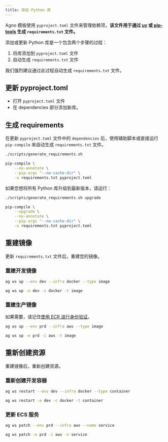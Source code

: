 ```yaml
---
title: 添加 Python 库
---
```


Agno 模板使用 `pyproject.toml` 文件来管理依赖项，**该文件用于通过 [uv](https://github.com/astral-sh/uv) 或 [pip-tools](https://pip-tools.readthedocs.io/en/latest/) 生成 `requirements.txt` 文件。**

添加或更新 Python 库是一个包含两个步骤的过程：

1. 将库添加到 `pyproject.toml` 文件
2. 自动生成 `requirements.txt` 文件

<Warning>

我们强烈建议通过此过程自动生成 `requirements.txt` 文件。

</Warning>

## 更新 pyproject.toml

- 打开 `pyproject.toml` 文件
- 在 dependencies 部分添加新库。

## 生成 requirements

在更新 `pyproject.toml` 文件中的 `dependencies` 后，使用辅助脚本或直接运行 `pip-compile` 来自动生成 `requirements.txt` 文件。

<CodeGroup>

```bash terminal
./scripts/generate_requirements.sh
```

```bash pip compile
pip-compile \
    --no-annotate \
    --pip-args "--no-cache-dir" \
    -o requirements.txt pyproject.toml
```

</CodeGroup>

如果您想将所有 Python 库升级到最新版本，请运行：

<CodeGroup>

```bash terminal
./scripts/generate_requirements.sh upgrade
```

```bash pip compile
pip-compile \
    --upgrade \
    --no-annotate \
    --pip-args "--no-cache-dir" \
    -o requirements.txt pyproject.toml
```

</CodeGroup>

## 重建镜像

更新 `requirements.txt` 文件后，重建您的镜像。

### 重建开发镜像

<CodeGroup>

```bash terminal
ag ws up --env dev --infra docker --type image
```

```bash short options
ag ws up -e dev -i docker -t image
```

</CodeGroup>

### 重建生产镜像

<Note>

如果需要，请记住[使用 ECR 进行身份验证](workspaces/workspace-management/production-app#ecr-images)。

</Note>

<CodeGroup>

```bash terminal
ag ws up --env prd --infra aws --type image
```

```bash short options
ag ws up -e prd -i aws -t image
```

</CodeGroup>

## 重新创建资源

重建镜像后，重新创建资源。

### 重新创建开发容器

<CodeGroup>

```bash terminal
ag ws restart --env dev --infra docker --type container
```

```bash short options
ag ws restart -e dev -c docker -t container
```

</CodeGroup>

### 更新 ECS 服务

<CodeGroup>

```bash terminal
ag ws patch --env prd --infra aws --name service
```

```bash short options
ag ws patch -e prd -i aws -n service
```

</CodeGroup>